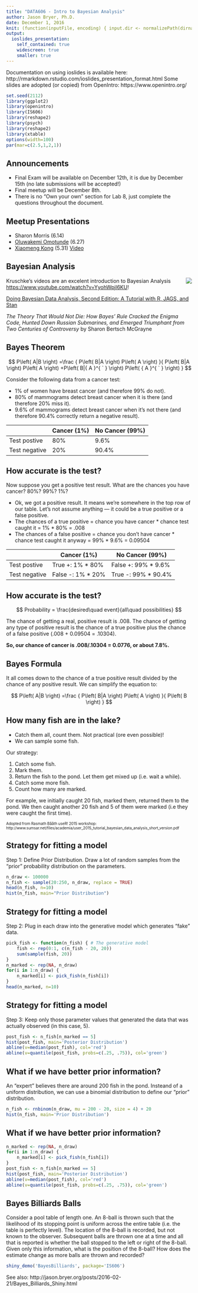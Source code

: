 ```yaml
---
title: "DATA606 - Intro to Bayesian Analysis"
author: Jason Bryer, Ph.D.
date: December 1, 2016
knit: (function(inputFile, encoding) { input.dir <- normalizePath(dirname(inputFile)); rmarkdown::render(input = inputFile, encoding = encoding, quiet=FALSE, output_file = paste0(input.dir,'/../docs/slides/', tools::file_path_sans_ext(basename(inputFile)), '.html')); })
output:
  ioslides_presentation:
    self_contained: true
    widescreen: true
    smaller: true
---
```

	
<div class="notes">
Documentation on using ioslides is available here:
http://rmarkdown.rstudio.com/ioslides_presentation_format.html
Some slides are adopted (or copied) from OpenIntro: https://www.openintro.org/
</div>

```r
set.seed(2112)
library(ggplot2)
library(openintro)
library(IS606)
library(reshape2)
library(psych)
library(reshape2)
library(xtable)
options(width=100)
par(mar=c(2.5,1,2,1))

```

## Announcements

* Final Exam will be available on December 12th, it is due by December 15th (no late submissions will be accepted!)
* Final meetup will be December 8th.
* There is no "Own your own" section for Lab 8, just complete the questions throughout the document.

## Meetup Presentations

* Sharon Morris (6.14)
* [Oluwakemi Omotunde](http://rpubs.com/komotunde/229367) (6.27)
* [Xiaomeng Kong](http://rpubs.com/Xkong100/231874) (5.31) [Video](https://youtu.be/Cm7ZzKltKHc)


## Bayesian Analysis


<img src='http://ecx.images-amazon.com/images/I/515eRFg9Y8L._SX404_BO1,204,203,200_.jpg' align='right'>

Kruschke's videos are an excelent introduction to Bayesian Analysis [https://www.youtube.com/watch?v=YyohWpjl6KU](https://www.youtube.com/watch?v=YyohWpjl6KU)!

[Doing Bayesian Data Analysis, Second Edition: A Tutorial with R, JAGS, and Stan](http://www.amazon.com/Doing-Bayesian-Data-Analysis-Second/dp/0124058884/ref=sr_1_1?ie=UTF8&qid=1437688316&sr=8-1&keywords=Kruschke)

*The Theory That Would Not Die: How Bayes' Rule Cracked the Enigma Code, Hunted Down Russian Submarines, and Emerged Triumphant from Two Centuries of Controversy* by Sharon Bertsch McGrayne

## Bayes Theorem

$$ P\left( A|B \right) =\frac { P\left( B|A \right) P\left( A \right)  }{ P\left( B|A \right) P\left( A \right) +P\left( B|{ A }^{ ` } \right) P\left( { A }^{ ` } \right)  }   $$

Consider the following data from a cancer test:

* 1% of women have breast cancer (and therefore 99% do not).
* 80% of mammograms detect breast cancer when it is there (and therefore 20% miss it).
* 9.6% of mammograms detect breast cancer when it’s not there (and therefore 90.4% correctly return a negative result).

&nbsp;        | Cancer (1%) | No Cancer (99%)
--------------|-------------|-----------------
Test postive  | 80%         |  9.6%
Test negative | 20%         |  90.4%


## How accurate is the test?

Now suppose you get a positive test result. What are the chances you have cancer? 80%? 99%? 1%?

* Ok, we got a positive result. It means we’re somewhere in the top row of our table. Let’s not assume anything — it could be a true positive or a false positive.
* The chances of a true positive = chance you have cancer * chance test caught it = 1% * 80% = .008
* The chances of a false positive = chance you don’t have cancer * chance test caught it anyway = 99% * 9.6% = 0.09504

&nbsp;        | Cancer (1%)       | No Cancer (99%)
--------------|-------------------|-----------------
Test postive  | True +: 1% * 80%  | False +: 99% * 9.6%
Test negative | False -: 1% * 20% | True -: 99% * 90.4%

## How accurate is the test?

$$ Probability = \frac{desired\quad event}{all\quad possibilities} $$

The chance of getting a real, positive result is .008. The chance of getting any type of positive result is the chance of a true positive plus the chance of a false positive (.008 + 0.09504 = .10304).

**So, our chance of cancer is .008/.10304 = 0.0776, or about 7.8%.**

## Bayes Formula

It all comes down to the chance of a true positive result divided by the chance of any positive result. We can simplify the equation to:

$$ P\left( A|B \right) =\frac { P\left( B|A \right) P\left( A \right)  }{ P\left( B \right)  }  $$

## How many fish are in the lake?

* Catch them all, count them. Not practical (ore even possible)!
* We can sample some fish.

Our strategy:

1. Catch some fish.
2. Mark them.
3. Return the fish to the pond. Let them get mixed up (i.e. wait a while).
4. Catch some more fish.
5. Count how many are marked.

For example, we initially caught 20 fish, marked them, returned them to the pond. We then caught another 20 fish and 5 of them were marked (i.e they were caught the first time).

<font size='-2'>
Adopted from Rasmath Bååth useR! 2015 workshop: http://www.sumsar.net/files/academia/user_2015_tutorial_bayesian_data_analysis_short_version.pdf
</font>

## Strategy for fitting a model {.flexbox .vcenter}

Step 1: Define Prior Distribution. Draw a lot of random samples from the "prior" probability distribution on the parameters.

```r
n_draw <- 100000
n_fish <- sample(20:250, n_draw, replace = TRUE)
head(n_fish, n=10)
hist(n_fish, main="Prior Distribution")
```

## Strategy for fitting a model {.flexbox .vcenter}

Step 2: Plug in each draw into the generative model which generates "fake" data.

```r
pick_fish <- function(n_fish) { # The generative model
	fish <- rep(0:1, c(n_fish - 20, 20))
	sum(sample(fish, 20))
}
n_marked <- rep(NA, n_draw)
for(i in 1:n_draw) {
	n_marked[i] <- pick_fish(n_fish[i])
}
head(n_marked, n=10)
```

## Strategy for fitting a model {.flexbox .vcenter}

Step 3: Keep only those parameter values that generated the data that was actually observed (in this case, 5).

```r
post_fish <- n_fish[n_marked == 5]
hist(post_fish, main='Posterior Distribution')
abline(v=median(post_fish), col='red')
abline(v=quantile(post_fish, probs=c(.25, .75)), col='green')
```

## What if we have better prior information? {.flexbox .vcenter}

An "expert" believes there are around 200 fish in the pond. Insteand of a uniform distribution, we can use a binomial distribution to define our "prior" distribution.

```r
n_fish <- rnbinom(n_draw, mu = 200 - 20, size = 4) + 20
hist(n_fish, main='Prior Distribution')
```

## What if we have better prior information? {.flexbox .vcenter}

```r
n_marked <- rep(NA, n_draw)
for(i in 1:n_draw) {
	n_marked[i] <- pick_fish(n_fish[i])
}
post_fish <- n_fish[n_marked == 5]
hist(post_fish, main='Posterior Distribution')
abline(v=median(post_fish), col='red')
abline(v=quantile(post_fish, probs=c(.25, .75)), col='green')
```

## Bayes Billiards Balls

Consider a pool table of length one. An 8-ball is thrown such that the likelihood of its stopping point is uniform across the entire table (i.e. the table is perfectly level). The location of the 8-ball is recorded, but not known to the observer. Subsequent balls are thrown one at a time and all that is reported is whether the ball stopped to the left or right of the 8-ball. Given only this information, what is the position of the 8-ball? How does the estimate change as more balls are thrown and recorded?

```r
shiny_demo('BayesBilliards', package='IS606')
```

See also: http://jason.bryer.org/posts/2016-02-21/Bayes_Billiards_Shiny.html

